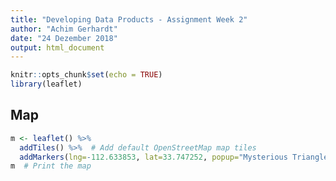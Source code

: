 ```yaml
---
title: "Developing Data Products - Assignment Week 2"
author: "Achim Gerhardt"
date: "24 Dezember 2018"
output: html_document
---
```


```r
knitr::opts_chunk$set(echo = TRUE)
library(leaflet)
```

## Map

```r
m <- leaflet() %>%
  addTiles() %>%  # Add default OpenStreetMap map tiles
  addMarkers(lng=-112.633853, lat=33.747252, popup="Mysterious Triangle")
m  # Print the map
```
